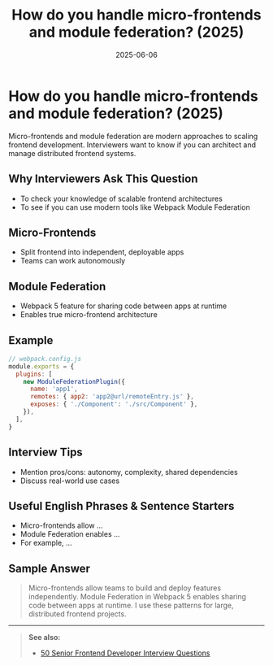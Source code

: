 ﻿---
title: 'How do you handle micro-frontends and module federation? (2025)'
date: '2025-06-06'
tags: ['interview', 'micro-frontends', 'module federation', 'frontend', '2025']
draft: false
summary: 'A practical guide to micro-frontends and module federation in 2025, with examples and interview tips.'
authors: ['default']
layout: PostSimple
---

# How do you handle micro-frontends and module federation? (2025)

Micro-frontends and module federation are modern approaches to scaling frontend development. Interviewers want to know if you can architect and manage distributed frontend systems.

## Why Interviewers Ask This Question

- To check your knowledge of scalable frontend architectures
- To see if you can use modern tools like Webpack Module Federation

## Micro-Frontends

- Split frontend into independent, deployable apps
- Teams can work autonomously

## Module Federation

- Webpack 5 feature for sharing code between apps at runtime
- Enables true micro-frontend architecture

## Example

```js
// webpack.config.js
module.exports = {
  plugins: [
    new ModuleFederationPlugin({
      name: 'app1',
      remotes: { app2: 'app2@url/remoteEntry.js' },
      exposes: { './Component': './src/Component' },
    }),
  ],
}
```

## Interview Tips

- Mention pros/cons: autonomy, complexity, shared dependencies
- Discuss real-world use cases

## Useful English Phrases & Sentence Starters

- Micro-frontends allow ...
- Module Federation enables ...
- For example, ...

## Sample Answer

> Micro-frontends allow teams to build and deploy features independently. Module Federation in Webpack 5 enables sharing code between apps at runtime. I use these patterns for large, distributed frontend projects.

---

> **See also:**
>
> - [50 Senior Frontend Developer Interview Questions](./)
